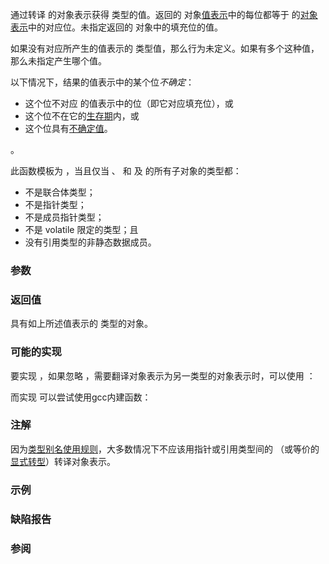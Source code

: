 {{cpp/title|bit_cast}}
{{cpp/utility/bit/navbar}}
{{ddcl|since=c++20|header=bit|
template&lt; class To, class From &gt;
constexpr To bit_cast( const From&amp; from ) noexcept;
}}

通过转译 {{tt|from}} 的对象表示获得 {{tt|To}} 类型的值。返回的 {{tt|To}} 对象[[cpp/language/object#对象表示与值表示|值表示]]中的每位都等于 {{tt|from}} 的[[cpp/language/object#对象表示与值表示|对象表示]]中的对应位。未指定返回的 {{tt|To}} 对象中的填充位的值。

如果没有对应所产生的值表示的 {{tt|To}} 类型值，那么行为未定义。如果有多个这种值，那么未指定产生哪个值。

以下情况下，结果的值表示中的某个位''不确定''：
* 这个位不对应 {{tt|From}} 的值表示中的位（即它对应填充位），或
* 这个位{{rev inl|until=c++26|所在的对象}}{{rev inl|since=c++26|的最小外围对象}}不在它的[[cpp/language/lifetime|生存期]]内，或
* 这个位具有[[cpp/language/default initialization#不确定值和错误值|不确定值]]。

{{rrev|since=c++26|
结果的值表示中的某个位在它对应的位的最小外围对象具有[[cpp/language/default initialization#不确定值和错误值|错误值]]的情况下''错误''。
}}


{{rev begin}}
{{rev|until=c++26|
对于结果的值表示中的每个不确定位，含有该位的最小对象具有不确定值；如果该对象不具有[[cpp/language/default initialization#特殊情况|未初始化友好类型]]，那么行为未定义。

其他情况下结果不含不确定值。
}}
{{rev|since=c++26|
对于结果的值表示中的每个不确定位或错误位 {{c|b}}，给定 {{c|u}} 为包围 {{c|b}} 的最小对象：
* 如果 {{c|u}} 具有[[cpp/language/default initialization#特殊情况|未初始化友好类型]]，那么 {{c|u}} 在它的值表示中存在不确定位的情况下具有不确定值，否则具有错误值。
* 否则，如果 {{c|b}} 不确定，那么行为未定义。
* 否则，行为[[cpp/language/ub|错误]]，并且结果与上述一致。

其他情况下结果不含不确定值或错误值。
}}
{{rev end}}

{{cpp/enable if| {{c|1=sizeof(To) == sizeof(From)}} 且 {{tt|To}} 和 {{tt|From}} 两者都是{{named req|TriviallyCopyable}}类型}}。

此函数模板为 {{c/core|constexpr}}，当且仅当 {{tt|To}}、{{tt|From}} 和 {{tt|To}} 及 {{tt|From}} 的所有子对象的类型都：
* 不是联合体类型；
* 不是指针类型；
* 不是成员指针类型；
* 不是 volatile 限定的类型；且
* 没有引用类型的非静态数据成员。

===参数===
{{par begin}}
{{par|from|返回值的位值源}}
{{par end}}

===返回值===
具有如上所述值表示的 {{tt|To}} 类型的对象。

===可能的实现===
要实现 {{tt|std::bit_cast}}，如果忽略 {{lt|cpp/language/constexpr}}，需要翻译对象表示为另一类型的对象表示时，可以使用 {{lc|std::memcpy}}：

{{source|1=
template &lt;class To, class From&gt;
typename std::enable_if_t&lt;
    sizeof(To) == sizeof(From) &amp;&amp;
    std::is_trivially_copyable_v&lt;From&gt; &amp;&amp;
    std::is_trivially_copyable_v&lt;To&gt;,
    To&gt;
// constexpr 支持需要编译器魔法
bit_cast(const From&amp; src) noexcept
{
    static_assert(std::is_trivially_constructible_v&lt;To&gt;,
        "此实现还要求目标类型可平凡默认构造");
    
    To dst;
    std::memcpy(&amp;dst, &amp;src, sizeof(To));
    return dst;
}
}}

而实现 {{lt|cpp/language/constexpr}} 可以尝试使用gcc内建函数：
{{source|1=
template &lt;class To, class From&gt;
typename std::enable_if_t&lt;
    sizeof(To) == sizeof(From) &amp;&amp;
    std::is_trivially_copyable_v&lt;From&gt; &amp;&amp;
    std::is_trivially_copyable_v&lt;To&gt;,
    To&gt;
constexpr bit_cast(const From&amp; from) noexcept
{
    return __builtin_bit_cast(To, from);
}
}}

===注解===
因为[[cpp/language/reinterpret_cast#类型别名使用|类型别名使用规则]]，大多数情况下不应该用指针或引用类型间的 {{ltt|cpp/language/reinterpret_cast}}（或等价的[[cpp/language/explicit_cast|显式转型]]）转译对象表示。

{{feature test macro|__cpp_lib_bit_cast|std=C++20|value=201806L|[[#Top|{{tt|std::bit_cast}}]]}}

===示例===
{{example|code=
#include &lt;bit&gt;
#include &lt;cstdint&gt;
#include &lt;iostream&gt;

constexpr double f64v = 19880124.0;
constexpr auto u64v = std::bit_cast&lt;std::uint64_t&gt;(f64v);
static_assert(std::bit_cast&lt;double&gt;(u64v) == f64v); // 往返测试

constexpr std::uint64_t u64v2 = 0x3fe9000000000000ull;
constexpr auto f64v2 = std::bit_cast&lt;double&gt;(u64v2);
static_assert(std::bit_cast&lt;std::uint64_t&gt;(f64v2) == u64v2); // 往返测试

int main()
{
    std::cout
        &lt;&lt; "std::bit_cast&lt;std::uint64_t&gt;(" &lt;&lt; std::fixed &lt;&lt; f64v &lt;&lt; ") == 0x"
        &lt;&lt; std::hex &lt;&lt; u64v &lt;&lt; '\n'
        &lt;&lt; "std::bit_cast&lt;double&gt;(0x" &lt;&lt; std::hex &lt;&lt; u64v2 &lt;&lt; ") == "
        &lt;&lt; std::fixed &lt;&lt; f64v2 &lt;&lt; '\n';
}
|p=true
|output=
std::bit_cast&lt;std::uint64_t&gt;(19880124.000000) == 0x4172f58bc0000000
std::bit_cast&lt;double&gt;(0x3fe9000000000000) == 0.781250
}}

===缺陷报告===
{{dr list begin}}
{{dr list item|wg=cwg|dr=2482|paper=P1272R4|std=C++20|before=在涉及不确定位时未指定 UB 是否会出现|after=已指定}}
{{dr list end}}

===参阅===
{{dsc begin}}
{{dsc inc|cpp/memory/dsc start_lifetime_as}}
{{dsc end}}

{{langlinks|de|en|es|ja|ru}}